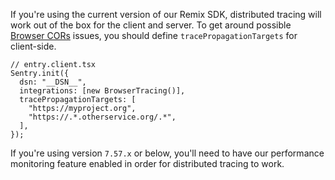 If you're using the current version of our Remix SDK, distributed tracing will work out of the box for the client and server. To get around possible [Browser CORs](https://developer.mozilla.org/en-US/docs/Web/HTTP/CORS) issues, you should define `tracePropagationTargets` for client-side.

```tsx
// entry.client.tsx
Sentry.init({
  dsn: "__DSN__",
  integrations: [new BrowserTracing()],
  tracePropagationTargets: [
    "https://myproject.org",
    "https://.*.otherservice.org/.*",
  ],
});
```

If you're using version `7.57.x` or below, you'll need to have our <PlatformLink to="/performance/">performance monitoring feature enabled</PlatformLink> in order for distributed tracing to work.
